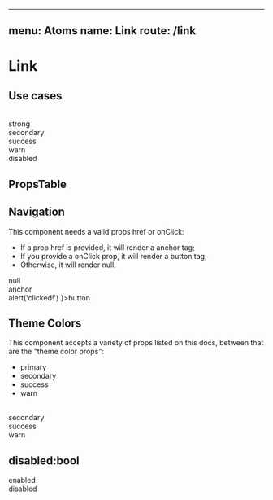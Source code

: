 
---
menu: Atoms
name: Link
route: /link
---


# Link

## Use cases

<div>
  <Link href='#' /><br />
  <Link href='#' strong  >strong</Link><br />
  <Link href='#' secondary >secondary</Link><br />
  <Link href='#' success >success</Link><br />
  <Link href='#' warn >warn</Link><br />
  <Link href='#' disabled >disabled</Link>
</div>

## PropsTable

<PropsTable of={Link} />

## Navigation

This component needs a valid props href or onClick:

- If a prop href is provided, it will render a anchor tag; 
- If you provide a onClick prop, it will render a button tag; 
- Otherwise, it will render null.

<Playground>
  <Link>null</Link><br />
  <Link href='#navigation'>anchor</Link><br />
  <Link onClick={() => alert('clicked!') }>button</Link>
</Playground>

## Theme Colors

This component accepts a variety of props listed on this docs, between that are the "theme color props":

- primary
- secondary
- success
- warn

<Playground>
  <Link href='#theme-colors' /><br />
  <Link secondary href='#theme-colors' >secondary</Link><br />
  <Link success href='#theme-colors' >success</Link><br />
  <Link warn href='#theme-colors' >warn</Link>
</Playground>

## disabled:bool

<Playground>
  <Link href='#disabledbool'>enabled</Link><br />
  <Link disabled href='#disabledbool'>disabled</Link><br />
</Playground>
